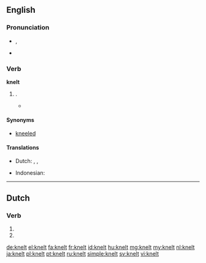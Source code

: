 ==English==

===Pronunciation===
* {{enPR|nĕlt}}, {{IPA|/nɛlt/}}
* {{rhymes|ɛlt}}

===Verb===
'''knelt'''

# {{en-past of|kneel}}.
#* {{quote-book|year=1918|author={{w|W. B. Maxwell}}|chapter=5
|title=[http://openlibrary.org/works/OL1097634W The Mirror and the Lamp]
|passage=Then everybody once more '''knelt''', and soon the blessing was pronounced. The choir and the clergy trooped out slowly, [&hellip;], down the nave to the western door. [&hellip;] At a seemingly immense distance the surpliced group stopped to say the last prayer.}}

====Synonyms====
* [[kneeled]]

====Translations====
{{trans-top|simple past tense and past participle of ''kneel''}}
* Dutch: {{t+|nl|knielde}}, {{t+|nl|knielden}}, {{t+|nl|geknield}}
{{trans-mid}}
* Indonesian: {{t+|id|lutut|alt=berlutut}}
{{trans-bottom}}

----

==Dutch==

===Verb===
{{nl-verb-form}}

# {{nl-verb form of|p=23|n=sg|t=pres|m=ind|knellen}}
# {{nl-verb form of|n=pl|m=imp|knellen}}

[[de:knelt]]
[[el:knelt]]
[[fa:knelt]]
[[fr:knelt]]
[[id:knelt]]
[[hu:knelt]]
[[mg:knelt]]
[[my:knelt]]
[[nl:knelt]]
[[ja:knelt]]
[[pl:knelt]]
[[pt:knelt]]
[[ru:knelt]]
[[simple:knelt]]
[[sv:knelt]]
[[vi:knelt]]